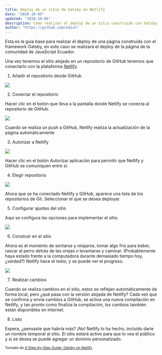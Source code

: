 ```yaml
---
title: Deploy de un sitio de Gatsby en Netlify
date: "2020-10-05"
updated: "2020-10-05"
description: Como realizar el deploy de un sitio construido con Gatsby a Netlify
author: "https://github.com/edzzn"
---
```


Esta es la guía base para realizar el deploy de una página construida con el framework Gatsby,
en este caso se realizará el deploy de la página de la comunidad de JavaScript Ecuador.

Una vez tenemos el sitio alojado en un repositorio de GitHub tenemos que conectarlo con la plataforma
[Netlify](https://www.netlify.com/).

1. Añadir el repostiorio desde GitHub

![](https://cdn.netlify.com/3803d207cbf97389f0d37ab7ee65580ee52c217f/a6a2f/img/blog/new_site_button.png)

2. Conectar el repositorio

Hacer clic en el botón que lleva a la pantalla donde Netlify se conecta al repositorio de GitHub.

![](https://cdn.netlify.com/6cc161f3ced8f060296bc8aeacd7fb39e5159274/743e1/img/blog/create_link_repo.png)

Cuando se realiza un push a GitHub, Netlify realiza la actualización de la página automáticamente

3. Autorizar a Netlify

![](https://cloud.githubusercontent.com/assets/6520639/9803635/71760370-57d9-11e5-8bdb-850aa176a22c.png)

Hacer clic en el botón Autorizar aplicación para permitir que Netlify y GitHub se comuniquen entre sí.

4. Elegir repositorio

![](https://cdn.netlify.com/cd1582720ed9ca7c74d47fcb3a5330ef4e210633/813a3/img/blog/choose_repo.png)

Ahora que se ha conectado Netlify y GitHub, aparece una lista de los repositorios de Git. Seleccionar el que se desea deployar.

5. Configurar ajustes del sitio

Aquí se configura las opciones para implementar el sitio.

![](https://cdn.netlify.com/ca977361e618e38b818f045fc0fcbf856ec1124b/7dc39/img/blog/deploy_settings.png)

6. Construir en el sitio

Ahora es el momento de sentarse y relajarse, tomar algo frío para beber, rascar al perro detrás de las orejas o levantarse y
caminar. (Probablemente haya estado frente a la computadora durante demasiado tiempo hoy, ¿verdad?) Netlify hace el resto, y se puede ver el progreso.

![](https://cdn.netlify.com/99909c899353de90f7262b21efcc4dcf6aff963d/73df2/img/blog/deploy_progress.png)

7. Realizar cambios

Cuando se realiza cambios en el sitio, estos se reflejan automáticamente de forma local, pero ¿qué pasa con la versión alojada de Netlify?
Cada vez que se confirma y envía cambios a GitHub, se activa una nueva compilación en Netlify, y tan pronto como finaliza la compilación,
los cambios también están disponibles en Internet.

8. Listo

Espera, ¿pensaste que habría más? ¡No! Netlify lo ha hecho, incluido darle un nombre temporal al sitio.
El sitio estará activo para que lo vea el público y si se desea se puede agregar un dominio personalizado.

<small>Tomado de <a href="https://www.netlify.com/blog/2016/02/24/a-step-by-step-guide-gatsby-on-netlify/#connecting-to-netlify">A Step-by-Step Guide: Gatsby on Netlify</a></small>